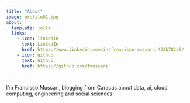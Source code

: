 ```yaml
---
title: "About"
image: profile01.jpg
about:
  template: jolla
  links:
    - icon: linkedin
      text: LinkedIn
      href: https://www.linkedin.com/in/francisco-mussari-432b781a6/
    - icon: github
      text: Github
      href: https://github.com/fmussari

---
```


I'm Francisco Mussari, blogging from Caracas about data, ai, cloud computing, engineering and social sciences.
